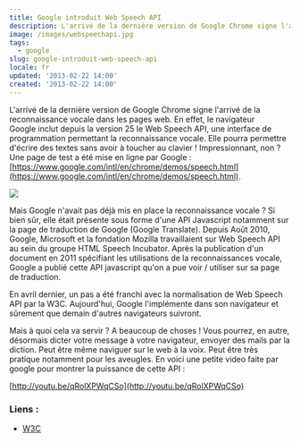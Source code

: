 ```yaml
---
title: Google introduit Web Speech API
description: L'arrivé de la dernière version de Google Chrome signe l'arrivé de la reconnaissance vocale dans les pages web. En effet, le navigateur Google inclut depuis la version 25 le Web Speech API, une interface de programmation permettant la reconnaissance vocale.
image: /images/webspeechapi.jpg
tags:
  - google
slug: google-introduit-web-speech-api
locale: fr
updated: '2013-02-22 14:00'
created: '2013-02-22 14:00'
---
```


L'arrivé de la dernière version de Google Chrome signe l'arrivé de la reconnaissance vocale dans les pages web. En effet, le navigateur Google inclut depuis la version 25 le Web Speech API, une interface de programmation permettant la reconnaissance vocale. Elle pourra permettre d'écrire des textes sans avoir à toucher au clavier ! Impressionnant, non ? Une page de test a été mise en ligne par Google : [https://www.google.com/intl/en/chrome/demos/speech.html](https://www.google.com/intl/en/chrome/demos/speech.html).

![](/images/webspeechapi2.jpg)

Mais Google n'avait pas déjà mis en place la reconnaissance vocale ? Si bien sûr, elle était présente sous forme d'une API Javascript notamment sur la page de traduction de Google (Google Translate). Depuis Août 2010, Google, Microsoft et la fondation Mozilla travaillaient sur Web Speech API au sein du groupe HTML Speech Incubator. Après la publication d'un document en 2011 spécifiant les utilisations de la reconnaissances vocale, Google a publié cette API javascript qu'on a pue voir / utiliser sur sa page de traduction.

En avril dernier, un pas a été franchi avec la normalisation de Web Speech API par la W3C. Aujourd'hui, Google l'implémente dans son navigateur et sûrement que demain d'autres navigateurs suivront.

Mais à quoi cela va servir ? A beaucoup de choses ! Vous pourrez, en autre, désormais dicter votre message à votre navigateur, envoyer des mails par la diction. Peut être même naviguer sur le web à la voix. Peut être très pratique notamment pour les aveugles. En voici une petite
video faite par google pour montrer la puissance de cette API :

[http://youtu.be/qRolXPWqCSo](http://youtu.be/qRolXPWqCSo)

### Liens :

- [W3C](https://dvcs.w3.org/hg/speech-api/raw-file/tip/speechapi.html)

